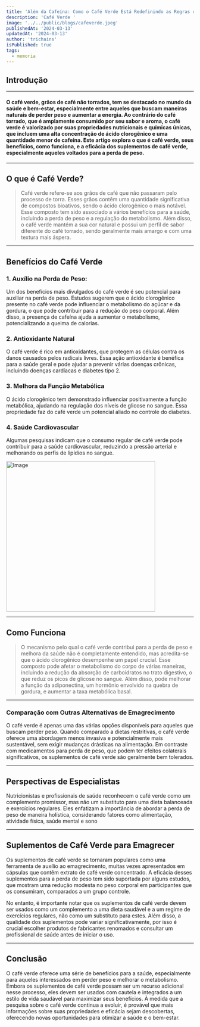 ```yaml
---
title: 'Além da Cafeína: Como o Café Verde Está Redefinindo as Regras do Emagrecimento'
description: 'Café Verde '
image: '../../public/blogs/cafeverde.jpeg'
publishedAt: '2024-03-13'
updatedAt: '2024-03-13'
author: 'trichains'
isPublished: true
tags:
  - memoria
---
```

## Introdução
---
 #### O café verde, grãos de café não torrados, tem se destacado no mundo da saúde e bem-estar, especialmente entre aqueles que buscam maneiras naturais de perder peso e aumentar a energia. Ao contrário do café torrado, que é amplamente consumido por seu sabor e aroma, o café verde é valorizado por suas propriedades nutricionais e químicas únicas, que incluem uma alta concentração de ácido clorogênico e uma quantidade menor de cafeína. Este artigo explora o que é café verde, seus benefícios, como funciona, e a eficácia dos suplementos de café verde, especialmente aqueles voltados para a perda de peso.
---

## O que é Café Verde?

> Café verde refere-se aos grãos de café que não passaram pelo processo de torra. Esses grãos contêm uma quantidade significativa de compostos bioativos, sendo o ácido clorogênico o mais notável. Esse composto tem sido associado a vários benefícios para a saúde, incluindo a perda de peso e a regulação do metabolismo. Além disso, o café verde mantém a sua cor natural e possui um perfil de sabor diferente do café torrado, sendo geralmente mais amargo e com uma textura mais áspera.

---

## Benefícios do Café Verde

### 1. Auxílio na Perda de Peso: 
  Um dos benefícios mais divulgados do café verde é seu potencial para auxiliar na perda de peso. Estudos sugerem que o ácido clorogênico presente no café verde pode influenciar o metabolismo do açúcar e da gordura, o que pode contribuir para a redução do peso corporal. Além disso, a presença de cafeína ajuda a aumentar o metabolismo, potencializando a queima de calorias.

### 2. Antioxidante Natural
  O café verde é rico em antioxidantes, que protegem as células contra os danos causados pelos radicais livres. Essa ação antioxidante é benéfica para a saúde geral e pode ajudar a prevenir várias doenças crônicas, incluindo doenças cardíacas e diabetes tipo 2.

### 3. Melhora da Função Metabólica
  O ácido clorogênico tem demonstrado influenciar positivamente a função metabólica, ajudando na regulação dos níveis de glicose no sangue. Essa propriedade faz do café verde um potencial aliado no controle do diabetes.

### 4. Saúde Cardiovascular
  Algumas pesquisas indicam que o consumo regular de café verde pode contribuir para a saúde cardiovascular, reduzindo a pressão arterial e melhorando os perfis de lipídios no sangue.


<Image
  src="/blogs/greencoffee.png"
  width="400"
  height="404"
  alt="Image"
  sizes="100vw"
/>

---

## Como Funciona

> O mecanismo pelo qual o café verde contribui para a perda de peso e melhora da saúde não é completamente entendido, mas acredita-se que o ácido clorogênico desempenhe um papel crucial. Esse composto pode afetar o metabolismo do corpo de várias maneiras, incluindo a redução da absorção de carboidratos no trato digestivo, o que reduz os picos de glicose no sangue. Além disso, pode melhorar a função da adiponectina, um hormônio envolvido na quebra de gordura, e aumentar a taxa metabólica basal.

---

### Comparação com Outras Alternativas de Emagrecimento

O café verde é apenas uma das várias opções disponíveis para aqueles que buscam perder peso. Quando comparado a dietas restritivas, o café verde oferece uma abordagem menos invasiva e potencialmente mais sustentável, sem exigir mudanças drásticas na alimentação. Em contraste com medicamentos para perda de peso, que podem ter efeitos colaterais significativos, os suplementos de café verde são geralmente bem tolerados.

---

## Perspectivas de Especialistas

Nutricionistas e profissionais de saúde reconhecem o café verde como um complemento promissor, mas não um substituto para uma dieta balanceada e exercícios regulares. Eles enfatizam a importância de abordar a perda de peso de maneira holística, considerando fatores como alimentação, atividade física, saúde mental e sono

---

## Suplementos de Café Verde para Emagrecer

Os suplementos de café verde se tornaram populares como uma ferramenta de auxílio ao emagrecimento, muitas vezes apresentados em cápsulas que contêm extrato de café verde concentrado. A eficácia desses suplementos para a perda de peso tem sido suportada por alguns estudos, que mostram uma redução modesta no peso corporal em participantes que os consumiram, comparados a um grupo controle.

No entanto, é importante notar que os suplementos de café verde devem ser usados como um complemento a uma dieta saudável e a um regime de exercícios regulares, não como um substituto para estes. Além disso, a qualidade dos suplementos pode variar significativamente, por isso é crucial escolher produtos de fabricantes renomados e consultar um profissional de saúde antes de iniciar o uso.

---

## Conclusão

O café verde oferece uma série de benefícios para a saúde, especialmente para aqueles interessados em perder peso e melhorar o metabolismo. Embora os suplementos de café verde possam ser um recurso adicional nesse processo, eles devem ser usados com cautela e integrados a um estilo de vida saudável para maximizar seus benefícios. À medida que a pesquisa sobre o café verde continua a evoluir, é provável que mais informações sobre suas propriedades e eficácia sejam descobertas, oferecendo novas oportunidades para otimizar a saúde e o bem-estar.



